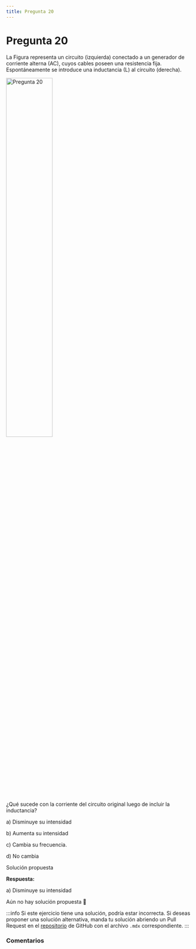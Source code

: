 ```yaml
---
title: Pregunta 20
---
```



# Pregunta 20

<div className="exercise">
La Figura representa un circuito (izquierda) conectado a un generador de corriente alterna (AC), cuyos cables poseen una resistencia fija. Espontáneamente se introduce una inductancia (L) al circuito (derecha).

<Image
  src="science/electromagnetism/exercises/2017-2/p20/image.png"
  alt="Pregunta 20"
  width="50%"
/>

¿Qué sucede con la corriente del circuito original luego de incluir la inductancia?

a) Disminuye su intensidad

b) Aumenta su intensidad

c) Cambia su frecuencia.

d) No cambia
</div>

<MDXDetails>
<summary>Solución propuesta</summary>

<div className="exercise">

**Respuesta:**

a) Disminuye su intensidad

Aún no hay solución propuesta 🥲
</div>

:::info
Si este ejercicio tiene una solución, podría estar incorrecta. Si deseas proponer una solución alternativa, manda tu solución abriendo
un Pull Request en el [repositorio](https://github.com/crow-rojas/apuntes-fundamentals/pulls) de GitHub con el archivo
`.mdx` correspondiente.
:::

</MDXDetails>

### Comentarios

<Disqus
  url="https://crow-rojas.github.io/apuntes-fundamentals/docs/science/electromagnetism/exercises/2017-2/p20"
  identifier="docs/science/electromagnetism/exercises/2017-2/p20"
  title="2017-2 Electricidad y Magnetismo - Pregunta 20"
/>
